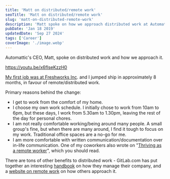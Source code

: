 ```yaml
---
title: 'Matt on distributed/remote work'
seoTitle: 'Matt on distributed/remote work'
slug: 'matt-on-distributed-remote-work'
description: 'Matt spoke on how we approach distributed work at Automattic. Check out!'
pubDate: 'Jan 18 2019'
updatedDate: 'Sep 27 2024'
tags: ['Career']
coverImage: './image.webp'
---
```


Automattic's CEO, Matt, spoke on distributed work and how we approach it.

https://youtu.be/x6fIseKzzH0

[My first job was at Freshworks Inc](https://www.arun.blog/blog/last-day-at-freshworks). and I jumped ship in approximately 8 months, in favour of remote/distributed work.

Primary reasons behind the change:

- I get to work from the comfort of my home.
- I choose my own work schedule. I initially chose to work from 10am to 6pm, but these days, I work from 5.30am to 1.30pm, leaving the rest of the day for personal chores.
- I am not really comfortable working/being around many people. A small group's fine, but when there are many around, I find it tough to focus on my work. Traditional office spaces are a no-go for me.
- I am more comfortable with written communication/documentation over in-life communication.
  One of my coworkers also wrote on "[Thriving as a remote worker](https://24ways.org/2018/thriving-as-a-remote-worker/)", which you should read.

There are tons of other benefits to distributed work - GitLab.com has put together an interesting [handbook](https://about.gitlab.com/handbook/) on how they manage their company, and a [website on remote work](https://www.remoteonly.org/) on how others approach it.
